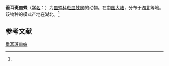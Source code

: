 {{Speciesbox
| name = 垂耳斑皿蛛
| status = 
| status_system = 
| image = 
| genus = Lepthyphantes
| species = ancatus
| authority = (Li et Zhu, 1989)<ref name='id13265'>{{cite web| url =http://www.bioinfo.cn/db05/BjdwSpecies.php?action=view&id=13265| title =垂耳斑皿蛛| work =《中国动物物种编目数据库》| publisher =中国科学院微生物研究所| author =中国科学院动物研究所| accessdate =2009-04-28| deadurl =yes| archiveurl =https://web.archive.org/web/20160305052947/http://www.bioinfo.cn/db05/BjdwSpecies.php?action=view&id=13265| archivedate =2016-03-05}}</ref>
}}

'''垂耳斑皿蛛'''（[[学名|学名]]：{{lang|la|''Lepthyphantes ancatus''}}）为[[皿蛛科|皿蛛科]][[斑皿蛛属|斑皿蛛属]]的动物。在[[中国大陆|中国大陆]]，分布于[[湖北|湖北]]等地。该物种的模式产地在湖北。<ref name='id13265'/>

== 参考文献 ==
{{reflist}}

{{Wikispecies|Lepthyphantes ancatus}}

[[Category:斑皿蛛属|垂耳斑皿蛛]]


{{蜘蛛小作品}}
